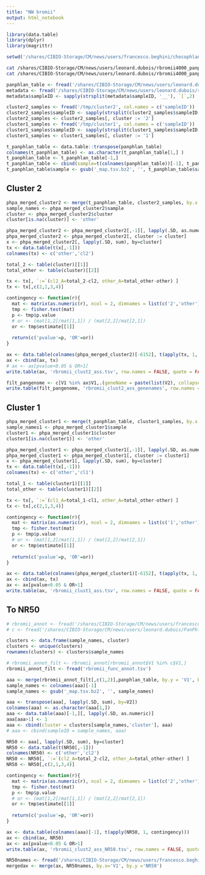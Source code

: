 ```yaml
---
title: "NW bromii"
output: html_notebook
---
```


```r
library(data.table)
library(dplyr)
library(magrittr)
```
```r
setwd('/shares/CIBIO-Storage/CM/news/users/francesco.beghini/chocophlan_paper/')
```

```bash
cat /shares/CIBIO-Storage/CM/news/users/leonard.dubois/rbromii4000_panphlan/cluster1.tree | tr ',' '\n' | tr -d '('| tr -d ')' | tr -d "'" | cut -f1 -d ':' > /tmp/cluster2
cat /shares/CIBIO-Storage/CM/news/users/leonard.dubois/rbromii4000_panphlan/cluster2.tree | tr ',' '\n' | tr -d '('| tr -d ')' | tr -d "'" | cut -f1 -d ':' > /tmp/cluster1
```



```r
panphlan_table <- fread('/shares/CIBIO-Storage/CM/news/users/leonard.dubois/rbromii4000_panphlan/profile_4000_rbromii.csv')
metadata <- fread('/shares/CIBIO-Storage/CM/news/users/leonard.dubois/rbromii4000_panphlan/metadata_eu.csv')
metadata$sampleID <- sapply(strsplit(metadata$sampleID, '__'), `[`,2)

cluster2_samples <- fread('/tmp/cluster2', col.names = c('sampleID'))
cluster2_samples$sampleID <- sapply(strsplit(cluster2_samples$sampleID, '__'), `[`,2)
cluster2_samples <- cluster2_samples[, cluster := '2']
cluster1_samples <- fread('/tmp/cluster1', col.names = c('sampleID'))
cluster1_samples$sampleID <- sapply(strsplit(cluster1_samples$sampleID, '__'), `[`,2)
cluster1_samples <- cluster1_samples[, cluster := '1']

```

```r
t_panphlan_table <- data.table::transpose(panphlan_table)
colnames(t_panphlan_table) <- as.character(t_panphlan_table[1,] )
t_panphlan_table <- t_panphlan_table[-1,]
t_panphlan_table <- cbind(sample=t(colnames(panphlan_table))[-1], t_panphlan_table)
t_panphlan_table$sample <- gsub('_map.tsv.bz2', '', t_panphlan_table$sample)
```


<!-- ## Westernization -->
<!-- ```{r} -->
<!-- phpa_merged <- merge(t_panphlan_table, metadata[,-2], by.x ='sample', by.y = 'sampleID') -->
<!-- sample_names <- phpa_merged$sample -->
<!-- westernised <- phpa_merged$westernised -->
<!-- phpa_merged <- phpa_merged[,-1][, lapply(.SD, as.numeric), .SDcols = !c('westernised')] -->
<!-- phpa_merged <- phpa_merged[, westernised := westernised] -->
<!-- x <- phpa_merged[, lapply(.SD, sum), by=westernised] -->
<!-- tx <- data.table(t(x[,-1])) -->
<!-- colnames(tx) <- x$westernised -->
<!-- ``` -->

<!-- ```{r} -->
<!-- total_w <- table(westernised)[['W']] -->
<!-- total_nw <- table(westernised)[['NW']] -->
<!-- ``` -->

<!-- ```{r} -->
<!-- tx <- tx[, `:=`(W_A=total_w-W, NW_A=total_nw-NW) ] -->

<!-- contingency <- function(r){ -->
<!--   mat <- matrix(rev(as.numeric(r)), ncol = 2, dimnames = list(c('NW','W'),c('N','Y'))) -->
<!--   tmp <- fisher.test(mat) -->
<!--   p <- tmp$p.value -->
<!--   or <- (mat[1,2]/mat[1,1]) / (mat[2,2]/mat[2,1]) -->

<!--   return(c('pvalue'=p, 'OR'=or)) -->
<!-- } -->

<!-- ax <- data.table(colnames(phpa_merged)[-6152], t(apply(tx, 1, contingency))) -->
<!-- ax <- cbind(ax, tx) -->
<!-- ax <- ax[pvalue<0.05 & OR>1] -->
<!-- ``` -->



## Cluster 2

```r
phpa_merged_cluster2 <- merge(t_panphlan_table, cluster2_samples, by.x ='sample', by.y = 'sampleID', all.x = TRUE)
sample_names <- phpa_merged_cluster2$sample
cluster <- phpa_merged_cluster2$cluster
cluster[is.na(cluster)] <- 'other'

phpa_merged_cluster2 <- phpa_merged_cluster2[,-1][, lapply(.SD, as.numeric), .SDcols = !c('cluster')]
phpa_merged_cluster2 <- phpa_merged_cluster2[, cluster := cluster]
x <- phpa_merged_cluster2[, lapply(.SD, sum), by=cluster]
tx <- data.table(t(x[,-1]))
colnames(tx) <- c('other','cl2')
```

```r
total_2 <- table(cluster)[[1]]
total_other <- table(cluster)[[2]]
```

```r
tx <- tx[, `:=`(cl2_A=total_2-cl2, other_A=total_other-other) ]
tx <- tx[,c(2,1,3,4)]

contingency <- function(r){
  mat <- matrix(as.numeric(r), ncol = 2, dimnames = list(c('2','other'),c('Y','N')))
  tmp <- fisher.test(mat)
  p <- tmp$p.value
  # or <- (mat[1,2]/mat[1,1]) / (mat[2,2]/mat[2,1])
  or <- tmp$estimate[[1]]
  
  return(c('pvalue'=p, 'OR'=or))
}

ax <- data.table(colnames(phpa_merged_cluster2)[-6152], t(apply(tx, 1, contingency)))
ax <- cbind(ax, tx)
# ax <- ax[pvalue<0.05 & OR>1]
write.table(ax, 'rbromii_clust2_ass.tsv', row.names = FALSE, quote = FALSE, sep = '\t')
```

```r
filt_pangenome <- c[V1 %in% ax$V1,.(geneName = paste(list(V2), collapse = ',')), by= V1]
write.table(filt_pangenome, 'rbromii_clust2_ass_genenames', row.names = FALSE, quote = FALSE, sep = '\t')
```

## Cluster 1

```r
phpa_merged_cluster1 <- merge(t_panphlan_table, cluster1_samples, by.x ='sample', by.y = 'sampleID', all.x = TRUE)
sample_names1 <- phpa_merged_cluster1$sample
cluster1 <- phpa_merged_cluster1$cluster
cluster1[is.na(cluster1)] <- 'other'

phpa_merged_cluster1 <- phpa_merged_cluster1[,-1][, lapply(.SD, as.numeric), .SDcols = !c('cluster')]
phpa_merged_cluster1 <- phpa_merged_cluster1[, cluster := cluster1]
x <- phpa_merged_cluster1[, lapply(.SD, sum), by=cluster]
tx <- data.table(t(x[,-1]))
colnames(tx) <- c('other','cl1')
```

```r
total_1 <- table(cluster1)[[1]]
total_other <- table(cluster1)[[2]]
```

```r
tx <- tx[, `:=`(cl1_A=total_1-cl1, other_A=total_other-other) ]
tx <- tx[,c(2,1,3,4)]

contingency <- function(r){
  mat <- matrix(as.numeric(r), ncol = 2, dimnames = list(c('1','other'),c('Y','N')))
  tmp <- fisher.test(mat)
  p <- tmp$p.value
  # or <- (mat[1,2]/mat[1,1]) / (mat[2,2]/mat[2,1])
  or <- tmp$estimate[[1]]
  
  return(c('pvalue'=p, 'OR'=or))
}

ax <- data.table(colnames(phpa_merged_cluster1)[-6152], t(apply(tx, 1, contingency)))
ax <- cbind(ax, tx)
ax <- ax[pvalue<0.05 & OR>1]
write.table(ax, 'rbromii_clust1_ass.tsv', row.names = FALSE, quote = FALSE, sep = '\t')
```



## To NR50
```r
# rbromii_annot <- fread('/shares/CIBIO-Storage/CM/news/users/francesco.beghini/hg/chocophlan/export_201901/humann2/HUMAnN_3.0_CHOCOPhlAn_201901_functional_annotation_mapping.tsv', sep = '\t', nThread = 12)
# c <- fread('/shares/CIBIO-Storage/CM/news/users/leonard.dubois/PanPhlAn_work/old_pangenomes/panphlan_rbromii_pangenome.csv', nThread = 12)

clusters <- data.frame(sample_names, cluster)
clusters <- unique(clusters)
rownames(clusters) <- clusters$sample_names

# rbromii_annot_filt <- rbromii_annot[rbromii_annot$V1 %in% c$V1,]
rbromii_annot_filt <- fread('rbromii_func_annot.tsv')

aaa <- merge(rbromii_annot_filt[,c(1,2)],panphlan_table, by.y = 'V1', by.x = 'V1', all.y = TRUE)[,-1]
sample_names <- colnames(aaa)[-1]
sample_names <- gsub('_map.tsv.bz2', '', sample_names)

aaa <- transpose(aaa[, lapply(.SD, sum), by=V2])
colnames(aaa) <- as.character(aaa[1,])
aaa <- data.table(aaa)[-1,][, lapply(.SD, as.numeric)]
aaa[aaa>1] <- 1
aaa <- cbind(cluster = clusters[sample_names,'cluster'], aaa)
# aaa <- cbind(sampleID = sample_names, aaa)

NR50 <- aaa[, lapply(.SD, sum), by=cluster]
NR50 <- data.table(t(NR50[,-1]))
colnames(NR50) <- c('other','cl2')
NR50 <- NR50[, `:=`(cl2_A=total_2-cl2, other_A=total_other-other) ]
NR50 <- NR50[,c(2,1,3,4)]

contingency <- function(r){
  mat <- matrix(as.numeric(r), ncol = 2, dimnames = list(c('2','other'),c('Y','N')))
  tmp <- fisher.test(mat)
  p <- tmp$p.value
  # or <- (mat[1,2]/mat[1,1]) / (mat[2,2]/mat[2,1])
  or <- tmp$estimate[[1]]
  
  return(c('pvalue'=p, 'OR'=or))
}

ax <- data.table(colnames(aaa)[-1], t(apply(NR50, 1, contingency)))
ax <- cbind(ax, NR50)
ax <- ax[pvalue<0.05 & OR>1]
write.table(ax, 'rbromii_clust2_ass_NR50.tsv', row.names = FALSE, quote = FALSE, sep = '\t')
```

```r
NR50names <- fread('/shares/CIBIO-Storage/CM/news/users/francesco.beghini/chocophlan_paper/cluster2_enrich_names', col.names = c('NR50','descr'))
mergedax <- merge(ax, NR50names, by.x='V1', by.y ='NR50')
```
